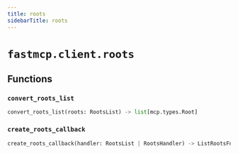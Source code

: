 ```yaml
---
title: roots
sidebarTitle: roots
---
```


# `fastmcp.client.roots`

## Functions

### `convert_roots_list` <sup><a href="https://github.com/jlowin/fastmcp/blob/main/src/fastmcp/client/roots.py#L19"><Icon icon="github" size="14" /></a></sup>

```python
convert_roots_list(roots: RootsList) -> list[mcp.types.Root]
```

### `create_roots_callback` <sup><a href="https://github.com/jlowin/fastmcp/blob/main/src/fastmcp/client/roots.py#L33"><Icon icon="github" size="14" /></a></sup>

```python
create_roots_callback(handler: RootsList | RootsHandler) -> ListRootsFnT
```
